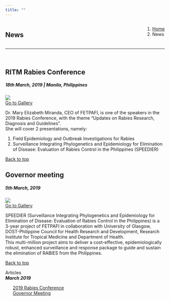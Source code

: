 ```yaml
---
title: ""
---
```


<!--Add a loading bar!-->
<script src="pace.js"></script>
<link href="pace_loadbar_loading.css" rel="stylesheet" />

<!-- Add icon library -->
<script src="https://kit.fontawesome.com/yourcode.js"></script>

<!-- Create a link to the top of the page -->
<a name="page_top"></a>

<!--Create a block for title and breadcrumbs to appear on same line-->
<div style="width: 100%; display: inline-block;">
<div style="float: left;">
# News
</div>
<div style="float: right;">
<ol class="breadcrumb" style="background-color:white;">
  <li class="breadcrumb-item"><a href="index.html">Home</a></li>
  <li class="breadcrumb-item active">News</li>
</ol>
</div>
</div>
<hr class="hr-orange">

<br>

<!--Begin page content!-->

<!--Create a block for news section-->
<div class="row">

<!------------------------------------------------------------------------------
<!--Add news articles to left hand side of the page-->
<div class="leftcolumn">
  
<!------------------------------------------------------------------------------
<!--Add a news post - Rabies conference -->
<p id="2019.03.18"></p>
<div class="leftcard">
<h2>RITM Rabies Conference</h2>
<h5><em> 18th March, 2019 | Manila, Philippines</em></h5>
<!--Add an image-->
<div class="img_container">
<a href="proj_gallery.html#GM_gallery" class="moveTo">
<img src="img/gallery/rabies_conf_2019_2.jpg" class="img_link">
<div class="img_overlay">Go to Gallery</div>
</a>
</div>
<!--Add text-->
Dr. Mary Elizabeth Miranda, CEO of FETPAFI, is one of the speakers in the 2019 Rabies Conference, with the theme "Updates on Rabies Research, Diagnosis and Guidelines". <br>
She will cover 2 presentations, namely: 
<ol>
<li>Field Epidemiology and Outbreak Investigations for Rabies </li>
<li>Surveillance Integrating Phylogenetics and Epidemiology for Elimination of Disease: Evaluation of Rabies Control in the Philippines (SPEEDIER)</li>
</ol>

<!-- Link back to top of the page --> 
<p class="top"><a href="#page_top">Back to top <i class="fas fa-arrow-alt-circle-up"></i></a></p>

</div>
 
<!------------------------------------------------------------------------------
<!--Add a news post - Governor meeting-->
<p id="2019.03.05"></p>
<div class="leftcard">
<h2>Governor meeting</h2>
<h5><em> 5th March, 2019</em></h5>
<!--Add an image-->
<div class="img_container">
<a href="proj_gallery.html#GM_gallery" class="moveTo">
<img src="img/gallery/governor_1.png" class="img_link">
<div class="img_overlay">Go to Gallery</div>
</a>
</div>
<!--Add text-->
SPEEDIER (Surveillance Integrating Phylogenetics and Epidemiology for Elimination 
of Disease: Evaluation of Rabies Control in the Philippines) is a 3-year project 
of FETPAFI in collaboration with University of Glasgow, DOST-Philippine Council 
for Health Research and Development, Research Institute for Tropical Medicine and 
Department of Health. <br>
This multi-million project aims to deliver a cost-effective, epidemiologically 
robust, enhanced surveillance and response package to guide and sustain the 
elimination of RABIES from the Philippines.

<!-- Link back to top of the page --> 
<p class="top"><a href="#page_top">Back to top <i class="fas fa-arrow-alt-circle-up"></i></a></p>

</div>

<!--End left hand column-->
</div>

<!------------------------------------------------------------------------------
<!--Add list of articles to right side of page-->
<div class="rightcolumn">

<!--Add a section linking to articles-->
<div class="rightcard">
<div class="rightcard_header">Articles</div>
<em><b>March 2019</b></em><br>
<ul style="list-style-type: none;">
<li><a href="#2019.03.18">2019 Rabies Conference</a></li>
<li><a href="#2019.03.05">Governor Meeting</a><br><br></li>
</div>

<!--End left hand column-->
</div>

<br><br>